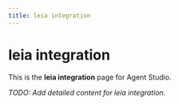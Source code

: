 ```yaml
---
title: leia integration
---
```


# leia integration

This is the **leia integration** page for Agent Studio.

_TODO: Add detailed content for leia integration._
